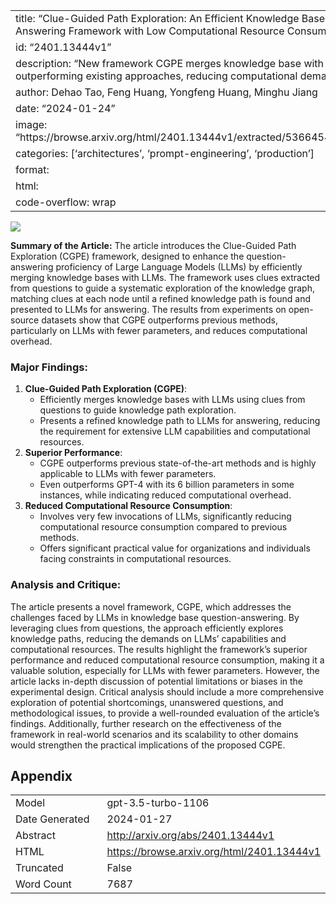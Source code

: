 
---
title: "Clue-Guided Path Exploration: An Efficient Knowledge Base Question-Answering Framework with Low Computational Resource Consumption"
id: "2401.13444v1"
description: "New framework CGPE merges knowledge base with LLM, outperforming existing approaches, reducing computational demands."
author: Dehao Tao, Feng Huang, Yongfeng Huang, Minghu Jiang
date: "2024-01-24"
image: "https://browse.arxiv.org/html/2401.13444v1/extracted/5366454/comparison.png"
categories: ['architectures', 'prompt-engineering', 'production']
format:
  html:
    code-overflow: wrap
---

![](https://browse.arxiv.org/html/2401.13444v1/extracted/5366454/comparison.png)

**Summary of the Article:**
The article introduces the Clue-Guided Path Exploration (CGPE) framework, designed to enhance the question-answering proficiency of Large Language Models (LLMs) by efficiently merging knowledge bases with LLMs. The framework uses clues extracted from questions to guide a systematic exploration of the knowledge graph, matching clues at each node until a refined knowledge path is found and presented to LLMs for answering. The results from experiments on open-source datasets show that CGPE outperforms previous methods, particularly on LLMs with fewer parameters, and reduces computational overhead.

### Major Findings:
1. **Clue-Guided Path Exploration (CGPE)**:
   - Efficiently merges knowledge bases with LLMs using clues from questions to guide knowledge path exploration.
   - Presents a refined knowledge path to LLMs for answering, reducing the requirement for extensive LLM capabilities and computational resources.

2. **Superior Performance**:
   - CGPE outperforms previous state-of-the-art methods and is highly applicable to LLMs with fewer parameters.
   - Even outperforms GPT-4 with its 6 billion parameters in some instances, while indicating reduced computational overhead.

3. **Reduced Computational Resource Consumption**:
   - Involves very few invocations of LLMs, significantly reducing computational resource consumption compared to previous methods.
   - Offers significant practical value for organizations and individuals facing constraints in computational resources.

### Analysis and Critique:
The article presents a novel framework, CGPE, which addresses the challenges faced by LLMs in knowledge base question-answering. By leveraging clues from questions, the approach efficiently explores knowledge paths, reducing the demands on LLMs' capabilities and computational resources. The results highlight the framework's superior performance and reduced computational resource consumption, making it a valuable solution, especially for LLMs with fewer parameters. However, the article lacks in-depth discussion of potential limitations or biases in the experimental design. Critical analysis should include a more comprehensive exploration of potential shortcomings, unanswered questions, and methodological issues, to provide a well-rounded evaluation of the article's findings. Additionally, further research on the effectiveness of the framework in real-world scenarios and its scalability to other domains would strengthen the practical implications of the proposed CGPE.

## Appendix

|          |          |
|----------|----------|
| Model     | gpt-3.5-turbo-1106       |
| Date Generated     | 2024-01-27       |
| Abstract | [http://arxiv.org/abs/2401.13444v1](http://arxiv.org/abs/2401.13444v1)        |
| HTML     | [https://browse.arxiv.org/html/2401.13444v1](https://browse.arxiv.org/html/2401.13444v1)       |
| Truncated       | False       |
| Word Count       | 7687       |